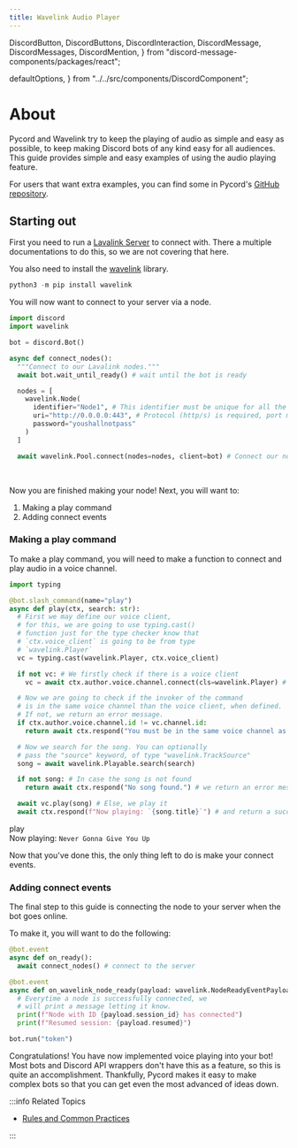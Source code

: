 ```yaml
---
title: Wavelink Audio Player
---
```


  DiscordButton,
  DiscordButtons,
  DiscordInteraction,
  DiscordMessage,
  DiscordMessages,
  DiscordMention,
} from "discord-message-components/packages/react";

  defaultOptions,
} from "../../src/components/DiscordComponent";

# About

Pycord and Wavelink try to keep the playing of audio as simple and easy as possible, to keep making Discord
bots of any kind easy for all audiences. This guide provides simple and easy examples of using the
audio playing feature.

For users that want extra examples, you can find some in Pycord's
[GitHub repository](https://github.com/Pycord-Development/pycord/blob/master/examples/).

## Starting out
First you need to run a [Lavalink Server](https://github.com/freyacodes/Lavalink) to connect with.
There a multiple documentations to do this, so we are not covering that here.

You also need to install the [wavelink](https://github.com/PythonistaGuild/Wavelink) library.

```py title="Installing wavelink"
python3 -m pip install wavelink
```

You will now want to connect to your server via a node.

```py title="Connect Node with Lavalink"
import discord
import wavelink

bot = discord.Bot()

async def connect_nodes():
  """Connect to our Lavalink nodes."""
  await bot.wait_until_ready() # wait until the bot is ready

  nodes = [
    wavelink.Node(
      identifier="Node1", # This identifier must be unique for all the nodes you are going to use
      uri="http://0.0.0.0:443", # Protocol (http/s) is required, port must be 443 as it is the one lavalink uses
      password="youshallnotpass"
    )
  ]

  await wavelink.Pool.connect(nodes=nodes, client=bot) # Connect our nodes
```

<br />

Now you are finished making your node! Next, you will want to:

1.  Making a play command
2.  Adding connect events

### Making a play command

To make a play command, you will need to make a function to connect and play audio in a voice channel.

```py title="Play Command Example"
import typing

@bot.slash_command(name="play")
async def play(ctx, search: str):
  # First we may define our voice client,
  # for this, we are going to use typing.cast()
  # function just for the type checker know that
  # `ctx.voice_client` is going to be from type
  # `wavelink.Player`
  vc = typing.cast(wavelink.Player, ctx.voice_client)

  if not vc: # We firstly check if there is a voice client
    vc = await ctx.author.voice.channel.connect(cls=wavelink.Player) # If there isn't, we connect it to the channel

  # Now we are going to check if the invoker of the command
  # is in the same voice channel than the voice client, when defined.
  # If not, we return an error message.
  if ctx.author.voice.channel.id != vc.channel.id:
    return await ctx.respond("You must be in the same voice channel as the bot.")

  # Now we search for the song. You can optionally
  # pass the "source" keyword, of type "wavelink.TrackSource"
  song = await wavelink.Playable.search(search)

  if not song: # In case the song is not found
    return await ctx.respond("No song found.") # we return an error message

  await vc.play(song) # Else, we play it
  await ctx.respond(f"Now playing: `{song.title}`") # and return a success message
```

<DiscordComponent>
  <DiscordMessage profile="robocord">
    <div slot="interactions">
      <DiscordInteraction profile="bob" command>
        play
      </DiscordInteraction>
    </div>
    Now playing:  <code>Never Gonna Give You Up</code>
  </DiscordMessage>
</DiscordComponent>

<br />

Now that you've done this, the only thing left to do is make your connect events.

### Adding connect events

The final step to this guide is connecting the node to your server when the bot goes online.

To make it, you will want to do the following:

```py title="Adding connect events"
@bot.event
async def on_ready():
  await connect_nodes() # connect to the server

@bot.event
async def on_wavelink_node_ready(payload: wavelink.NodeReadyEventPayload):
  # Everytime a node is successfully connected, we
  # will print a message letting it know.
  print(f"Node with ID {payload.session_id} has connected")
  print(f"Resumed session: {payload.resumed}")

bot.run("token")
```

Congratulations! You have now implemented voice playing into your bot! Most bots and Discord API
wrappers don't have this as a feature, so this is quite an accomplishment. Thankfully, Pycord makes
it easy to make complex bots so that you can get even the most advanced of ideas down.

:::info Related Topics

-   [Rules and Common Practices](../getting-started/rules-and-common-practices)

:::
